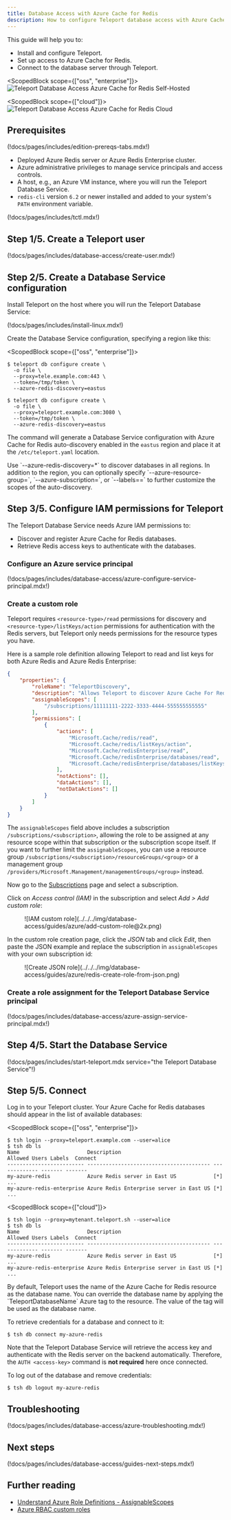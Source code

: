 ```yaml
---
title: Database Access with Azure Cache for Redis
description: How to configure Teleport database access with Azure Cache for Redis
---
```


This guide will help you to:

- Install and configure Teleport.
- Set up access to Azure Cache for Redis.
- Connect to the database server through Teleport.

<ScopedBlock scope={["oss", "enterprise"]}>
![Teleport Database Access Azure Cache for Redis Self-Hosted](../../../img/database-access/guides/azure/redis-self-hosted.png)
</ScopedBlock>

<ScopedBlock scope={["cloud"]}>
![Teleport Database Access Azure Cache for Redis Cloud](../../../img/database-access/guides/azure/redis-cloud.png)
</ScopedBlock>

## Prerequisites

(!docs/pages/includes/edition-prereqs-tabs.mdx!)

- Deployed Azure Redis server or Azure Redis Enterprise cluster.
- Azure administrative privileges to manage service principals and access
  controls.
- A host, e.g., an Azure VM instance, where you will run the Teleport Database
  Service.
- `redis-cli` version `6.2` or newer installed and added to your system's
  `PATH` environment variable.

(!docs/pages/includes/tctl.mdx!)

## Step 1/5. Create a Teleport user

(!docs/pages/includes/database-access/create-user.mdx!)

## Step 2/5. Create a Database Service configuration

Install Teleport on the host where you will run the Teleport Database Service:

(!docs/pages/includes/install-linux.mdx!)

Create the Database Service configuration, specifying a region like this:

<ScopedBlock scope={["oss", "enterprise"]}>

```code
$ teleport db configure create \
  -o file \
  --proxy=tele.example.com:443 \
  --token=/tmp/token \
  --azure-redis-discovery=eastus
```
</ScopedBlock>
<ScopedBlock scope={["cloud"]}>

```code
$ teleport db configure create \
  -o file \
  --proxy=teleport.example.com:3080 \
  --token=/tmp/token \
  --azure-redis-discovery=eastus
```
</ScopedBlock>

The command will generate a Database Service configuration with Azure Cache for
Redis auto-discovery enabled in the `eastus` region and place it at the
`/etc/teleport.yaml` location.

<Admonition type="tip">
Use `--azure-redis-discovery=*` to discover databases in all regions. In
addition to the region, you can optionally specify
`--azure-resource-group=<resource-group-name>`,
`--azure-subscription=<subscription-id>`, or `--labels=<key>=<value>` to
further customize the scopes of the auto-discovery.
</Admonition>

## Step 3/5. Configure IAM permissions for Teleport

The Teleport Database Service needs Azure IAM permissions to:

- Discover and register Azure Cache for Redis databases. 
- Retrieve Redis access keys to authenticate with the databases.

### Configure an Azure service principal

(!docs/pages/includes/database-access/azure-configure-service-principal.mdx!)

### Create a custom role

Teleport requires `<resource-type>/read` permissions for discovery and
`<resource-type>/listKeys/action` permissions for authentication with the
Redis servers, but Teleport only needs permissions for the resource types
you have.

Here is a sample role definition allowing Teleport to read and list keys
for both Azure Redis and Azure Redis Enterprise:
```json
{
    "properties": {
        "roleName": "TeleportDiscovery",
        "description": "Allows Teleport to discover Azure Cache For Redis databases and list keys",
        "assignableScopes": [
            "/subscriptions/11111111-2222-3333-4444-555555555555"
        ],
        "permissions": [
            {
                "actions": [
                    "Microsoft.Cache/redis/read",
                    "Microsoft.Cache/redis/listKeys/action",
                    "Microsoft.Cache/redisEnterprise/read",
                    "Microsoft.Cache/redisEnterprise/databases/read",
                    "Microsoft.Cache/redisEnterprise/databases/listKeys/action"
                ],
                "notActions": [],
                "dataActions": [],
                "notDataActions": []
            }
        ]
    }
}
```
The `assignableScopes` field above includes a subscription
`/subscriptions/<subscription>`, allowing the role to be assigned at any
resource scope within that subscription or the subscription scope itself. If
you want to further limit the `assignableScopes`, you can use a resource group
`/subscriptions/<subscription>/resourceGroups/<group>` or a management group
`/providers/Microsoft.Management/managementGroups/<group>` instead.

Now go to the [Subscriptions](https://portal.azure.com/#view/Microsoft_Azure_Billing/SubscriptionsBlade) page and select a subscription.

Click on *Access control (IAM)* in the subscription and select *Add > Add custom role*:
<Figure align="left">
![IAM custom role](../../../img/database-access/guides/azure/add-custom-role@2x.png)
</Figure>

In the custom role creation page, click the *JSON* tab and click *Edit*, then paste the JSON example
and replace the subscription in `assignableScopes` with your own subscription id:
<Figure align="left">
![Create JSON role](../../../img/database-access/guides/azure/redis-create-role-from-json.png)
</Figure>

### Create a role assignment for the Teleport Database Service principal

(!docs/pages/includes/database-access/azure-assign-service-principal.mdx!)

## Step 4/5. Start the Database Service

(!docs/pages/includes/start-teleport.mdx service="the Teleport Database Service"!)

## Step 5/5. Connect

Log in to your Teleport cluster. Your Azure Cache for Redis databases should
appear in the list of available databases:

<ScopedBlock scope={["oss", "enterprise"]}>

```code
$ tsh login --proxy=teleport.example.com --user=alice
$ tsh db ls
Name                      Description                              Allowed Users Labels  Connect 
------------------------- ---------------------------------------- ------------- ------- ------- 
my-azure-redis            Azure Redis server in East US            [*]           ...
my-azure-redis-enterprise Azure Redis Enterprise server in East US [*]           ...
```

</ScopedBlock>

<ScopedBlock scope={["cloud"]}>

```code
$ tsh login --proxy=mytenant.teleport.sh --user=alice
$ tsh db ls
Name                      Description                              Allowed Users Labels  Connect 
------------------------- ---------------------------------------- ------------- ------- ------- 
my-azure-redis            Azure Redis server in East US            [*]           ...
my-azure-redis-enterprise Azure Redis Enterprise server in East US [*]           ...
```

</ScopedBlock>

<Admonition type="note" title="Override default database name">
By default, Teleport uses the name of the Azure Cache for Redis resource as the
database name. You can override the database name by applying the
`TeleportDatabaseName` Azure tag to the resource. The value of the tag will be
used as the database name.
</Admonition>

To retrieve credentials for a database and connect to it:

```code
$ tsh db connect my-azure-redis
```

Note that the Teleport Database Service will retrieve the access key and
authenticate with the Redis server on the backend automatically. Therefore,
the `AUTH <access-key>` command is **not required** here once connected.

To log out of the database and remove credentials:

```code
$ tsh db logout my-azure-redis
```

## Troubleshooting

(!docs/pages/includes/database-access/azure-troubleshooting.mdx!)

## Next steps

(!docs/pages/includes/database-access/guides-next-steps.mdx!)

## Further reading
- [Understand Azure Role Definitions - AssignableScopes](https://learn.microsoft.com/en-us/azure/role-based-access-control/role-definitions#assignablescopes)
- [Azure RBAC custom roles](https://docs.microsoft.com/en-us/azure/role-based-access-control/custom-roles)

